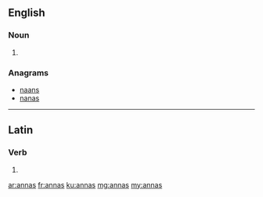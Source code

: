 ==English==

===Noun===
{{head|en|plural}}

# {{plural of|anna|lang=en}}

===Anagrams===
* [[naans#English|naans]]
* [[nanas#English|nanas]]

----

==Latin==

===Verb===
{{la-verb-form|annās}}

# {{conjugation of|annō||2|s|pres|act|ind|lang=la}}

[[ar:annas]]
[[fr:annas]]
[[ku:annas]]
[[mg:annas]]
[[my:annas]]